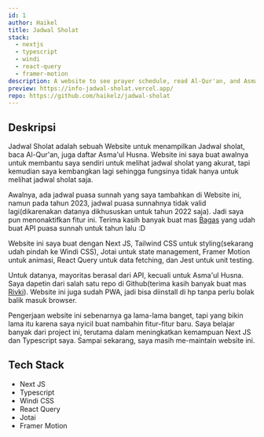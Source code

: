 ```yaml
---
id: 1
author: Haikel
title: Jadwal Sholat
stack:
  - nextjs
  - typescript
  - windi
  - react-query
  - framer-motion
description: A website to see prayer schedule, read Al-Qur'an, and Asma'ul Husna
preview: https://info-jadwal-sholat.vercel.app/
repo: https://github.com/haikelz/jadwal-sholat
---
```


<LightboxImage
  src="https://ik.imagekit.io/haikelz/works/jadwal-sholat.png?ik-sdk-version=javascript-1.4.3&updatedAt=1673863931274"
  alt="Jadwal Sholat"
/>

## Deskripsi

Jadwal Sholat adalah sebuah Website untuk menampilkan Jadwal sholat, baca Al-Qur'an, juga daftar Asma'ul Husna. Website ini saya buat awalnya untuk membantu saya sendiri untuk melihat jadwal sholat yang akurat, tapi kemudian saya kembangkan lagi sehingga fungsinya tidak hanya untuk melihat jadwal sholat saja.

Awalnya, ada jadwal puasa sunnah yang saya tambahkan di Website ini, namun pada tahun 2023, jadwal puasa sunnahnya tidak valid lagi(dikarenakan datanya dikhususkan untuk tahun 2022 saja). Jadi saya pun menonaktifkan fitur ini. Terima kasih banyak buat mas [Bagas](https://github.com/granitebps) yang udah buat API puasa sunnah untuk tahun lalu :D

Website ini saya buat dengan Next JS, Tailwind CSS untuk styling(sekarang udah pindah ke Windi CSS), Jotai untuk state management, Framer Motion untuk animasi, React Query untuk data fetching, dan Jest untuk unit testing.

Untuk datanya, mayoritas berasal dari API, kecuali untuk Asma'ul Husna. Saya dapetin dari salah satu repo di Github(terima kasih banyak buat mas [Rivki](https://github.com/mikqi)). Website ini juga sudah PWA, jadi bisa diinstall di hp tanpa perlu bolak balik masuk browser.

Pengerjaan website ini sebenarnya ga lama-lama banget, tapi yang bikin lama itu karena saya nyicil buat nambahin fitur-fitur baru. Saya belajar banyak dari project ini, terutama dalam meningkatkan kemampuan Next JS dan Typescript saya. Sampai sekarang, saya masih me-maintain website ini.

## Tech Stack

- Next JS
- Typescript
- Windi CSS
- React Query
- Jotai
- Framer Motion
